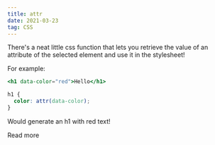 ```yaml
---
title: attr
date: 2021-03-23
tag: CSS
---
```


There's a neat little css function that lets you retrieve the value of an
attribute of the selected element and use it in the stylesheet!

For example:

```jsx
<h1 data-color="red">Hello</h1>
```

```css
h1 {
  color: attr(data-color);
}
```

Would generate an h1 with red text!

<TextLink href="https://developer.mozilla.org/en-US/docs/Web/CSS/attr()">
  Read more
</TextLink>
